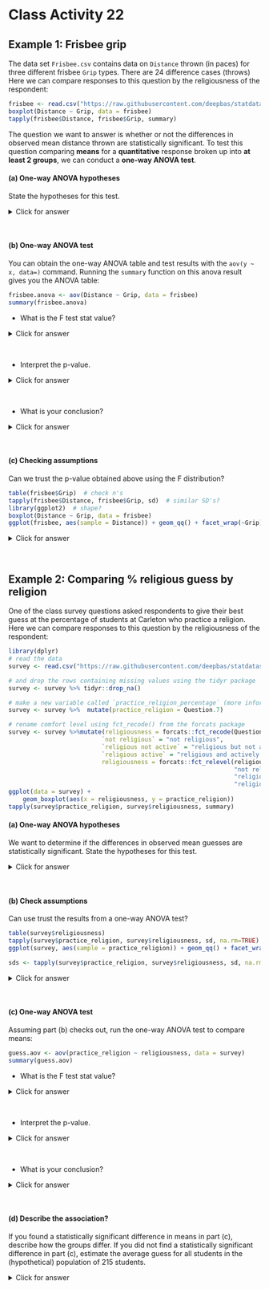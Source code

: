 # Class Activity 22


## Example 1: Frisbee grip

The data set `Frisbee.csv` contains data on `Distance` thrown (in paces) for three different frisbee `Grip` types. There are 24 difference cases (throws) Here we can compare responses to this question by the religiousness of the respondent:
```r
frisbee <- read.csv("https://raw.githubusercontent.com/deepbas/statdatasets/main/Frisbee.csv")
boxplot(Distance ~ Grip, data = frisbee)
tapply(frisbee$Distance, frisbee$Grip, summary)
```

The question we want to answer is whether or not the differences in observed mean distance thrown are statistically significant.  To test this question comparing **means** for a **quantitative** response broken up into **at least 2 groups**, we can conduct a **one-way ANOVA test**. 

#### (a) One-way ANOVA hypotheses
State the hypotheses for this test. 

<details><summary><red>Click for answer</red></summary>

*Answer:* Let $\mu$ be the true mean distance thrown using a certain grip. Then
$H_0: \mu_{fout} = \mu_{invert} = \mu_{normal}$
vs. $H_A:$ at least one mean is different.
</details><br>

#### (b) One-way ANOVA test
You can obtain the one-way ANOVA table and test results with the `aov(y ~ x, data=)` command. Running the `summary` function on this anova result gives you the ANOVA table:
```r
frisbee.anova <- aov(Distance ~ Grip, data = frisbee)
summary(frisbee.anova)
```

- What is the F test stat value?

<details><summary><red>Click for answer</red></summary>

*Answer:* $F = 2.045$
</details><br>

- Interpret the p-value.

<details><summary><red>Click for answer</red></summary>

*Answer:* If grip does not affect distance thrown, then we would see mean differences as larger, or larger, than those observed about 15.4% of the time. 
</details><br>

- What is your conclusion?

<details><summary><red>Click for answer</red></summary>

*Answer:* This study does not provide evidence that these three grips affect the mean distance thrown. 
</details><br>

#### (c) Checking assumptions
Can we trust the p-value obtained above using the F distribution? 

```r
table(frisbee$Grip)  # check n's
tapply(frisbee$Distance, frisbee$Grip, sd)  # similar SD's?
library(ggplot2)  # shape?
boxplot(Distance ~ Grip, data = frisbee)
ggplot(frisbee, aes(sample = Distance)) + geom_qq() + facet_wrap(~Grip)
```

<details><summary><red>Click for answer</red></summary>

*Answer:* Sample sizes in all three groups are small (8) but the observed distances thrown within each group are roughly normally distributed. There are small differences in variation of the three groups, but the SD rule is met since largest SD (4.17) is less than twice the smallest SD (3.16). The assumptions are met. 
</details><br>

## Example 2: Comparing % religious guess by religion

One of the class survey questions asked respondents to give their best guess at the percentage of students at Carleton who practice a religion. Here we can compare responses to this question by the religiousness of the respondent:

```r
library(dplyr)
# read the data 
survey <- read.csv("https://raw.githubusercontent.com/deepbas/statdatasets/main/Survey.csv") 

# and drop the rows containing missing values using the tidyr package
survey <- survey %>% tidyr::drop_na()

# make a new variable called `practice_religion_percentage` (more informative variable name)
survey <- survey %>%  mutate(practice_religion = Question.7)

# rename comfort level using fct_recode() from the forcats package
survey <- survey %>%mutate(religiousness = forcats::fct_recode(Question.8, 
                          `not religious` = "not religious",
                          `religious not active` = "religious but not actively practicing",
                          `religious active` = "religious and actively practicing my religion"),
                          religiousness = forcats::fct_relevel(religiousness,
                                                               "not religious",
                                                               "religious not active",
                                                               "religious active"))
ggplot(data = survey) +
    geom_boxplot(aes(x = religiousness, y = practice_religion))
tapply(survey$practice_religion, survey$religiousness, summary)
```

#### (a) One-way ANOVA hypotheses

We want to determine if the differences in observed mean guesses are statistically significant. State the hypotheses for this test.

<details>

<summary><red>Click for answer</red></summary>

*Answer:* Let $\mu$ be the true mean religous % guess in a given religiousness group. Then $H_0: \mu_{notRelig} = \mu_{Relig,Act} = \mu_{Relig,NotAct}$ vs. $H_A:$ at least one mean is different.

</details>

<br>

#### (b) Check assumptions

Can use trust the results from a one-way ANOVA test?

```r
table(survey$religiousness)  
tapply(survey$practice_religion, survey$religiousness, sd, na.rm=TRUE)  #need na.rm with a missing value  
ggplot(survey, aes(sample = practice_religion)) + geom_qq() + facet_wrap(~religiousness)
```

```r
sds <- tapply(survey$practice_religion, survey$religiousness, sd, na.rm=TRUE)  
```

<details>

<summary><red>Click for answer</red></summary>

*Answer:* Yes, the assumptions are met. The distributions within each group are slightly skewed or roughly symmetric, and the sample sizes within each group are all at least 30. In addition, the SD in each group are close to each other (`r round(min(sds),1)`% to `r round(max(sds),1)`%).

</details>

<br>

#### (c) One-way ANOVA test

Assuming part (b) checks out, run the one-way ANOVA test to compare means:

```r
guess.aov <- aov(practice_religion ~ religiousness, data = survey)
summary(guess.aov)
```

-   What is the F test stat value?

<details>

<summary><red>Click for answer</red></summary>

*Answer:* $F = `r round(summary(guess.aov)[[1]][1,4],3)`$

</details>

<br>

-   Interpret the p-value.

<details>

<summary><red>Click for answer</red></summary>

*Answer:* If there is no difference in true mean guess in all three groups, we would see an F test stat of at least `r round(summary(guess.aov)[[1]][1,4],3)` about `r round(summary(guess.aov)[[1]][1,5],3)*100`% of the time.

</details>

<br>

-   What is your conclusion?

<details>

<summary><red>Click for answer</red></summary>

*Answer:* The differences in mean guesses that we've observed in our sample are not statistically significant. We don't have evidence that the true mean guesses for the three religiousness groups are different.

</details>

<br>

#### (d) Describe the association?

If you found a statistically significant difference in means in part (c), describe how the groups differ. If you did not find a statistically significant difference in part (c), estimate the average guess for all students in the (hypothetical) population of 215 students.

<details>

<summary><red>Click for answer</red></summary>

*Answer:* We didn't find a statistically significant difference in part (c). So what is our best estimate of the average guess for all students, since responses don't seem to differ by religiousness?

```r
t.test(survey$practice_religion)
```

```r
ttest.result <- t.test(survey$practice_religion)
```

We are 95% confident that the mean guess at the percentage of religious students at Carleton is between `r round(ttest.result$conf.int[1], 1)`% to `r round(ttest.result$conf.int[2], 1)`% for all math 215 students.

```r
mns <- tapply(survey$practice_religion, survey$religiousness, mean, na.rm=TRUE)  
```

**What if there was a difference?!**

Use EDA to describe how the sample means differ. Does it look like all three means are different, or does one mean look different from the rest? The sample mean responses from the two religious groups look similar (active: `r round(mns[3],1)`%; not active: `r round(mns[2],1)`%) but the mean response of the not religious group is lower (`r round(mns[1],1)`%).

```r
survey$religion <- ifelse(survey$religiousness == "not religious", "not religious", "religious")
result <-t.test(practice_religion ~ religion, data=survey)
```

</details>

<br>
